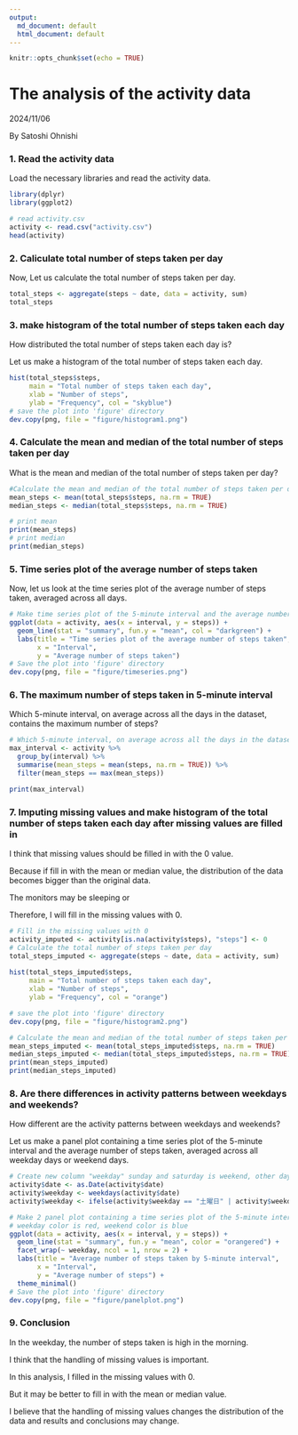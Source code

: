 ---
output:
  md_document: default
  html_document: default
---
```{r setup, include=FALSE}
knitr::opts_chunk$set(echo = TRUE)
```

# The analysis of the activity data
2024/11/06

By Satoshi Ohnishi

### 1. Read the activity data 
Load the necessary libraries and read the activity data.

```{r simulation, echo=TRUE}

library(dplyr)
library(ggplot2)

# read activity.csv
activity <- read.csv("activity.csv")
head(activity)
```


### 2. Caliculate total number of steps taken per day
Now, Let us calculate the total number of steps taken per day.
```{r, echo=TRUE}
total_steps <- aggregate(steps ~ date, data = activity, sum)
total_steps
```

### 3. make histogram of the total number of steps taken each day
How distributed the total number of steps taken each day is?

Let us make a histogram of the total number of steps taken each day.

```{r, echo=TRUE}
hist(total_steps$steps,
     main = "Total number of steps taken each day", 
     xlab = "Number of steps", 
     ylab = "Frequency", col = "skyblue")
# save the plot into 'figure' directory
dev.copy(png, file = "figure/histogram1.png")
```

### 4. Calculate the mean and median of the total number of steps taken per day
What is the mean and median of the total number of steps taken per day?

```{r, echo=TRUE}
#Calculate the mean and median of the total number of steps taken per day
mean_steps <- mean(total_steps$steps, na.rm = TRUE)
median_steps <- median(total_steps$steps, na.rm = TRUE)

# print mean
print(mean_steps)
# print median
print(median_steps)
```


### 5. Time series plot of the average number of steps taken
Now, let us look at the time series plot of the average number of steps taken, averaged across all days.

```{r, echo=TRUE}
# Make time series plot of the 5-minute interval and the average number of steps taken, averaged across all days
ggplot(data = activity, aes(x = interval, y = steps)) +
  geom_line(stat = "summary", fun.y = "mean", col = "darkgreen") +
  labs(title = "Time series plot of the average number of steps taken",
       x = "Interval",
       y = "Average number of steps taken")
# Save the plot into 'figure' directory
dev.copy(png, file = "figure/timeseries.png")
```


### 6. The maximum number of steps taken in 5-minute interval

Which 5-minute interval, on average across all the days in the dataset, contains the maximum number of steps?

```{r, echo=TRUE}
# Which 5-minute interval, on average across all the days in the dataset, contains the maximum number of steps?
max_interval <- activity %>% 
  group_by(interval) %>% 
  summarise(mean_steps = mean(steps, na.rm = TRUE)) %>% 
  filter(mean_steps == max(mean_steps))

print(max_interval)
```


### 7. Imputing missing values and make histogram of the total number of steps taken each day after missing values are filled in
I think that missing values should be filled in with the 0 value.

Because if fill in with the mean or median value, the distribution of the data becomes bigger than the original data.

The monitors may be sleeping or 

Therefore, I will fill in the missing values with 0.


```{r, echo=TRUE}
# Fill in the missing values with 0
activity_imputed <- activity[is.na(activity$steps), "steps"] <- 0
# Calculate the total number of steps taken per day
total_steps_imputed <- aggregate(steps ~ date, data = activity, sum)
  
hist(total_steps_imputed$steps,
     main = "Total number of steps taken each day", 
     xlab = "Number of steps", 
     ylab = "Frequency", col = "orange")

# save the plot into 'figure' directory
dev.copy(png, file = "figure/histogram2.png")

# Calculate the mean and median of the total number of steps taken per day
mean_steps_imputed <- mean(total_steps_imputed$steps, na.rm = TRUE)
median_steps_imputed <- median(total_steps_imputed$steps, na.rm = TRUE)
print(mean_steps_imputed)
print(median_steps_imputed)
```


### 8. Are there differences in activity patterns between weekdays and weekends?
How different are the activity patterns between weekdays and weekends?

Let us make a panel plot containing a time series plot of the 5-minute interval and the average number of steps taken, averaged across all weekday days or weekend days.

```{r, echo=TRUE}
# Create new column "weekday" sunday and saturday is weekend, other days are weekday
activity$date <- as.Date(activity$date)
activity$weekday <- weekdays(activity$date)
activity$weekday <- ifelse(activity$weekday == "土曜日" | activity$weekday == "日曜日", "weekend", "weekday")

# Make 2 panel plot containing a time series plot of the 5-minute interval and the average number of steps taken, averaged across all weekday days or weekend days
# weekday color is red, weekend color is blue
ggplot(data = activity, aes(x = interval, y = steps)) +
  geom_line(stat = "summary", fun.y = "mean", color = "orangered") +
  facet_wrap(~ weekday, ncol = 1, nrow = 2) +
  labs(title = "Average number of steps taken by 5-minute interval",
       x = "Interval",
       y = "Average number of steps") +
  theme_minimal()
# Save the plot into 'figure' directory
dev.copy(png, file = "figure/panelplot.png")
```

### 9. Conclusion

In the weekday, the number of steps taken is high in the morning.

I think that the handling of missing values is important.

In this analysis, I filled in the missing values with 0.

But it may be better to fill in with the mean or median value.

I believe that the handling of missing values changes the distribution of the data and results and conclusions may change.

